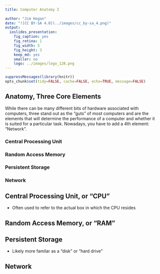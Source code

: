 ```yaml
---
title: Computer Anatomy I
  
author: "Jim Hogan"
date: "![CC BY-SA 4.0](../images/cc_by-sa_4.png)"
output:
  ioslides_presentation:
    fig_caption: yes
    fig_retina: 1
    fig_width: 5
    fig_height: 3
    keep_md: yes
    smaller: no
    logo: ../images/logo_128.png
---
```


```r
suppressMessages(library(knitr))
opts_chunk$set(tidy=FALSE, cache=FALSE, echo=TRUE, message=FALSE)
```
## Anatomy, Three Core Elements

While there can be many different bits of hardware associated with computers, three stand out as the "guts" of most computers and are the elements that will determine the performance of a computer and whether it is suited for a particular task. Nowadays, you have to add a 4th element: "Network".

### Central Processing Unit

### Random Access Memory

### Persistent Storage

### Network

## Central Processing Unit, or "CPU"

* Often used to refer to the actual box in which the CPU resides

## Random Access Memory, or "RAM"

## Persistent Storage

* Likely more familar as a "disk" or "hard drive"

## Network